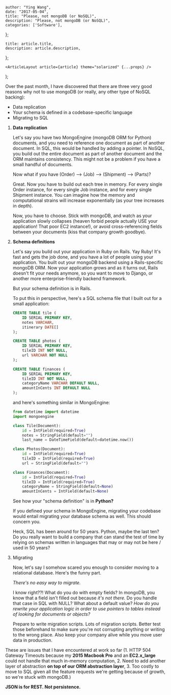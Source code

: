 

    author: "Ying Wang",
    date: "2017-05-04",
    title: "Please, not mongoDB (or NoSQL)",
    description: "Please, not mongoDB (or NoSQL)",
    categories: ['Software'],
};

    title: article.title,
    description: article.description,
};

    <ArticleLayout article={article} theme="solarized" {...props} />
);

Over the past month, I have discovered that there are three very good reasons why not to use mongoDB (or really, any other type of NoSQL backing):

- Data replication
- Your schema is defined in a codebase-specific language
- Migrating to SQL

1. **Data replication**

    Let's say you have two MongoEngine (mongoDB ORM for Python) documents, and you need to reference one document as part of another document. In SQL, this would be handled by adding a pointer. In NoSQL, you build out the entire document as part of another document and the ORM maintains consistency. This might not be a problem if you have a small handful of documents.

    Now what if you have (Order) --> (Job) --> (Shipment) --> (Parts)?

    Great. Now you have to build out each tree in memory. For every single Order instance, for every single Job instance, and for every single Shipment instance. You can imagine how the memory and computational strains will increase exponentially (as your tree increases in depth).

    Now, you have to choose. Stick with mongoDB, and watch as your application slowly collapses (heaven forbid people actually USE your application! That poor EC2 instance!), or avoid cross-referencing fields between your documents (kiss that company growth goodbye).

2. **Schema definitions**

    Let's say you build out your application in Ruby on Rails. Yay Ruby! It's fast and gets the job done, and you have a lot of people using your application. You built out your mongoDB backend using a Rails-specific mongoDB ORM. Now your application grows and as it turns out, Rails doesn't fit your needs anymore, so you want to move to Django, or another more enterprise-friendly backend framework.

    But your schema definition is in Rails.

    To put this in perspective, here's a SQL schema file that I built out for a small application:

    ```sql
    CREATE TABLE tile (
        ID SERIAL PRIMARY KEY,
        notes VARCHAR,
        itinerary DATE[]
    );

    CREATE TABLE photos (
        ID SERIAL PRIMARY KEY,
        tileID INT NOT NULL,
        url VARCHAR NOT NULL
    );

    CREATE TABLE finances (
        ID SERIAL PRIMARY KEY,
        tileID INT NOT NULL,
        categoryName VARCHAR DEFAULT NULL,
        amountInCents INT DEFAULT NULL
    );
    ```

    and here's something similar in MongoEngine:

    ```python
    from datetime import datetime
    import mongoengine

    class Tile(Document):
        id = IntField(required=True)
        notes = StringField(default="")
        last_name = DateTimeField(default=datetime.now())

    class Photos(Document):
        id = IntField(required=True)
        tileID = IntField(required=True)
        url = StringField(default="")

    class Finances(Document):
        id = IntField(required=True)
        tileID = IntField(required=True)
        categoryName = StringField(default=None)
        amountInCents = IntField(default=None)
    ```
    See how your "schema definition" is in **Python?**

    If you defined your schema in MongoEngine, migrating your codebase would entail migrating your database schema as well. This should concern you.

    Heck, SQL has been around for 50 years. Python, maybe the last ten? Do you really want to build a company that can stand the test of time by relying on schemas written in languages that may or may not be here / used in 50 years?

3. Migrating

    Now, let's say I somehow scared you enough to consider moving to a relational database. Here's the funny part.

    *There's no easy way to migrate.*

    I know right??! What do you do with empty fields? In mongoDB, you know that a field isn't filled out because *it's not there.* Do you handle that case in SQL with NULL? What about a default value? *How do you rewrite your application logic in order to use pointers to tables instead of looking for documents or objects?*

    Prepare to write migration scripts. Lots of migration scripts. Better test those beforehand to make sure you're not corrupting anything or writing to the wrong place. Also keep your company alive while you move user data in production.

These are issues that I have encountered at work so far (1. HTTP 504 Gateway Timeouts because my **2015 Macbook Pro** and an **EC2.x_large** could not handle that much in-memory computation, 2. Need to add another layer of abstraction **on top of our ORM abstraction layer**, 3. Too costly to move to SQL given all the feature requests we're getting because of growth, so we're stuck with mongoDB.)

**JSON is for REST. Not persistence.**
